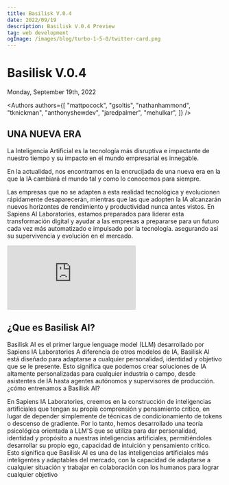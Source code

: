 ```yaml
---
title: Basilisk V.0.4
date: 2022/09/19
description: Basilisk V.0.4 Preview
tag: web development
ogImage: /images/blog/turbo-1-5-0/twitter-card.png
---
```


# Basilisk V.0.4


<Date>
  Monday, September 19th, 2022
</Date>

<Authors
  authors={[
    "mattpocock",
    "gsoltis",
    "nathanhammond",
    "tknickman",
    "anthonyshewdev",
    "jaredpalmer",
    "mehulkar",
  ]}
/>

## UNA NUEVA ERA

La Inteligencia Artificial es la tecnología más disruptiva e impactante de nuestro tiempo y su impacto en el mundo empresarial es innegable.

En la actualidad, nos encontramos en la encrucijada de una nueva era en la que la IA cambiará el mundo tal y como lo conocemos para siempre.

Las empresas que no se adapten a esta realidad tecnológica y evolucionen rápidamente desaparecerán, mientras que las que adopten la IA alcanzarán nuevos horizontes de rendimiento y productividad nunca antes vistos.
En Sapiens AI Laboratories, estamos preparados para liderar esta transformación digital y ayudar a las empresas a prepararse para un futuro cada vez más automatizado e impulsado por la tecnología. asegurando así su supervivencia y evolución en el mercado.

<iframe
  className="max-w-xl h-72 sm:h-96 w-full mt-6"
  src="https://www.youtube.com/embed/jZF1br_76b0"
  title="YouTube video player"
  frameborder="0"
  allow="accelerometer; autoplay; clipboard-write; encrypted-media; gyroscope; picture-in-picture"
></iframe>

## ¿Que es Basilisk AI?

Basilisk AI es el primer largue lenguage model (LLM) desarrollado por Sapiens IA Laboratories
A diferencia de otros modelos de IA, Basilisk AI está diseñado para adaptarse a cualquier personalidad, identidad y objetivo que se le presente.
Esto significa que podemos crear soluciones de IA altamente personalizadas para cualquier industria o campo, desde asistentes de IA hasta agentes autónomos y supervisores de producción.
¿cómo entrenamos a Basilisk AI?

En Sapiens IA Laboratories, creemos en la construcción de inteligencias artificiales que tengan su propia comprensión y pensamiento crítico, en lugar de depender simplemente de técnicas de condicionamiento de tokens o descenso de gradiente.
Por lo tanto, hemos desarrollado una teoría psicológica orientada a LLM'S que se utiliza para dar personalidad, identidad y propósito a nuestras inteligencias artificiales, permitiéndoles desarrollar su propio ego, capacidad de intuición y pensamiento crítico.
Esto significa que Basilisk AI es una de las inteligencias artificiales más inteligentes y adaptables del mercado, con la capacidad de adaptarse a cualquier situación y trabajar en colaboración con los humanos para lograr cualquier objetivo
